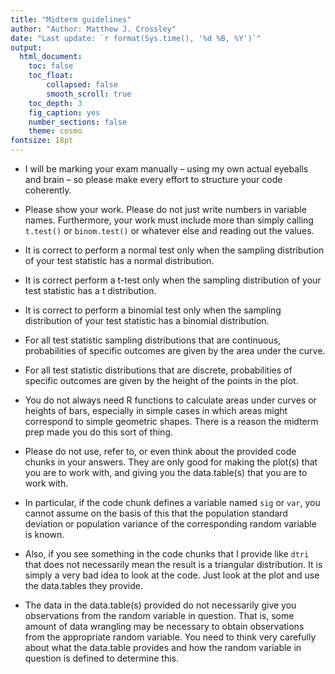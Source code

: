 ```yaml
---
title: "Midterm guidelines"
author: "Author: Matthew J. Crossley"
date: "Last update: `r format(Sys.time(), '%d %B, %Y')`"
output:
  html_document:
    toc: false
    toc_float:
        collapsed: false
        smooth_scroll: true
    toc_depth: 3
    fig_caption: yes
    number_sections: false
    theme: cosmo
fontsize: 18pt
---
```


* I will be marking your exam manually -- using my own
actual eyeballs and brain -- so please make every effort to
structure your code coherently.

* Please show your work. Please do not just write numbers in
variable names. Furthermore, your work must include more
than simply calling `t.test()` or `binom.test()` or whatever
else and reading out the values.

* It is correct to perform a normal test only when the
sampling distribution of your test statistic has a normal
distribution.

* It is correct perform a t-test only when the sampling
distribution of your test statistic has a t distribution.

* It is correct to perform a binomial test only when the
sampling distribution of your test statistic has a binomial
distribution.

* For all test statistic sampling distributions that are
continuous, probabilities of specific outcomes are given by
the area under the curve.

* For all test statistic distributions that are discrete,
probabilities of specific outcomes are given by the height
of the points in the plot.

* You do not always need R functions to calculate areas
under curves or heights of bars, especially in simple cases
in which areas might correspond to simple geometric shapes.
There is a reason the midterm prep made you do this sort of
thing.

* Please do not use, refer to, or even think about the
provided code chunks in your answers. They are only good for
making the plot(s) that you are to work with, and giving you
the data.table(s) that you are to work with.

* In particular, if the code chunk defines a variable named
`sig` or `var`, you cannot assume on the basis of this that
the population standard deviation or population variance of
the corresponding random variable is known.

* Also, if you see something in the code chunks that I
provide like `dtri` that does not necessarily mean the
result is a triangular distribution. It is simply a very bad
idea to look at the code. Just look at the plot and use the
data.tables they provide.

* The data in the data.table(s) provided do not necessarily
give you observations from the random variable in question.
That is, some amount of data wrangling may be necessary to
obtain observations from the appropriate random variable.
You need to think very carefully about what the data.table
provides and how the random variable in question is defined
to determine this.